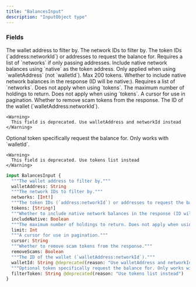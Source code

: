 ```yaml
---
title: "BalancesInput"
description: "InputObject type"
---
```


### Fields

<ResponseField name="walletAddress" type="String">
  The wallet address to filter by.
</ResponseField>

<ResponseField name="networks" type="[Int!]">
  The network IDs to filter by.
</ResponseField>

<ResponseField name="tokens" type="[String!]">
  The token IDs (`address:networkId`) or addresses to request the balance for. Requires a list of `networks` if only passing addresses. Include native network balances using `native` as the token address. Only applied when using `walletAddress` (not `walletId`). Max 200 tokens.
</ResponseField>

<ResponseField name="includeNative" type="Boolean">
  Whether to include native network balances in the response (ID will be native:<networkId>). Requires a list of `networks`. Does not apply when using `tokens`.
</ResponseField>

<ResponseField name="limit" type="Int">
  The maximum number of holdings to return. Does not apply when using `tokens`.
</ResponseField>

<ResponseField name="cursor" type="String">
  A cursor for use in pagination.
</ResponseField>

<ResponseField name="removeScams" type="Boolean">
  Whether to remove scam tokens from the response.
</ResponseField>

<ResponseField name="walletId" type="String">
  The ID of the wallet (`walletAddress:networkId`).
    
    <Warning>
      This field is deprecated. Use walletAddress and networkId instead
    </Warning>
</ResponseField>

<ResponseField name="filterToken" type="String">
  Optional token specifically request the balance for. Only works with `walletId`.
    
    <Warning>
      This field is deprecated. Use tokens list instead
    </Warning>
</ResponseField>


```graphql BalancesInput
input BalancesInput {
  """The wallet address to filter by."""
  walletAddress: String
  """The network IDs to filter by."""
  networks: [Int!]
  """The token IDs (`address:networkId`) or addresses to request the balance for. Requires a list of `networks` if only passing addresses. Include native network balances using `native` as the token address. Only applied when using `walletAddress` (not `walletId`). Max 200 tokens."""
  tokens: [String!]
  """Whether to include native network balances in the response (ID will be native:<networkId>). Requires a list of `networks`. Does not apply when using `tokens`."""
  includeNative: Boolean
  """The maximum number of holdings to return. Does not apply when using `tokens`."""
  limit: Int
  """A cursor for use in pagination."""
  cursor: String
  """Whether to remove scam tokens from the response."""
  removeScams: Boolean
  """The ID of the wallet (`walletAddress:networkId`)."""
  walletId: String @deprecated(reason: "Use walletAddress and networkId instead")
  """Optional token specifically request the balance for. Only works with `walletId`."""
  filterToken: String @deprecated(reason: "Use tokens list instead")
}
```
